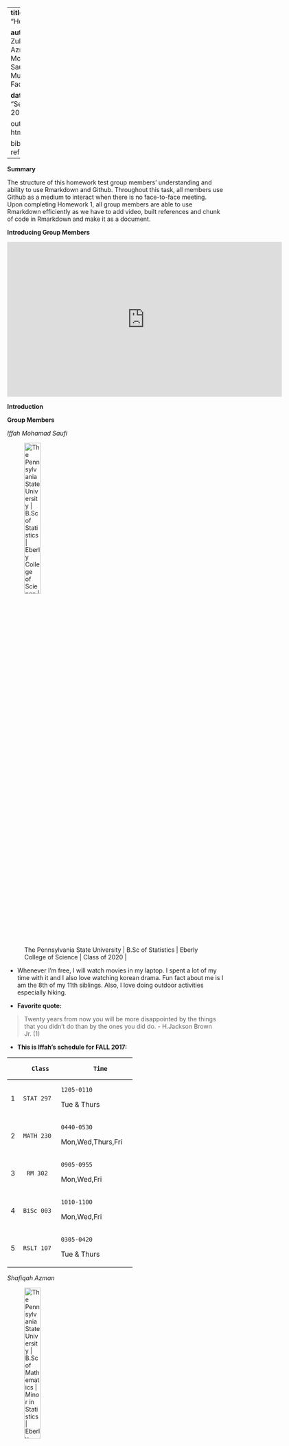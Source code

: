 
---
**title**: "Homework 1"

**author**: "Hanim Zul, Shafiqah Azman, Iffah Mohamad Saufi, Nurlisa Muhamad Fadli"

**date**: "September 8, 2017"

output: html_document

bibliography: ref.bib

---



**Summary**

The structure of this homework test group members’ understanding and ability to use Rmarkdown and Github. Throughout this task, all members use Github as a medium to interact when there is no face-to-face meeting. Upon completing Homework 1, all group members are able to use Rmarkdown efficiently as we have to add video, built references and chunk of code in Rmarkdown and make it as a document.

**Introducing Group Members**

<iframe width="640" height="360" src="https://www.powtoon.com/embed/dtgiMsrxIvY/" frameborder="0"></iframe>


**Introduction**

**Group Members**

*Iffah Mohamad Saufi*

![The Pennsylvania State University | B.Sc of Statistics | Eberly College of Science | Class of 2020 | ](photo.jpg){width=30%}

  * Whenever I'm free, I will watch movies in my laptop. I spent a lot of my time with it and I also love                watching korean drama. Fun fact about me is I am the      8th of my 11th siblings. Also, I love doing outdoor        activities especially         hiking. 
  
  * **Favorite quote:**
  
  > Twenty years from now you will be more disappointed by the things that you didn't do than by the ones you did do. - H.Jackson Brown Jr. (1)
  
  * **This is Iffah's schedule for FALL 2017:**
  
+---+-----------------+-------------------+
|   |      Class      |        Time       |
+===+=================+===================+
| 1 |     STAT 297    |     1205-0110     |
|   |                 |    Tue & Thurs    |
+---+-----------------+-------------------+
| 2 |     MATH 230    |     0440-0530     |
|   |                 | Mon,Wed,Thurs,Fri |
+---+-----------------+-------------------+
| 3 |      RM 302     |     0905-0955     |
|   |                 |    Mon,Wed,Fri    |
+---+-----------------+-------------------+
| 4 |     BiSc 003    |     1010-1100     |
|   |                 |    Mon,Wed,Fri    |
+---+-----------------+-------------------+
| 5 |     RSLT 107    |     0305-0420     |
|   |                 |    Tue & Thurs    |
+---+-----------------+-------------------+
  
*Shafiqah Azman*

![The Pennsylvania State University | B.Sc of Mathematics | Minor in Statistics |
Eberly College of Science | Class of 2017 | Member of Mu Sigma Rho | National Statistics Honor Society](20170407_234912.jpg){width=30%}


  * I'm a homebody so I spend most of my time at home. I usually watch dramas with     genre law, medical, thriller      and suspense. I also like to learn new languages     and currently I'm learning Korean language. Even though I'm     a homebody , I also enjoy get-together with my close friends either going out to eat or          attending           any events
  * **Favorite quote:** 
  
  > Happiness is found when you stop comparing yourself to other     people 
  
  * **This is Shafiqah's schedule for FALL 2017:**

+---+-----------------+-------------------+
|   |      Class      |        Time       |
+===+=================+===================+
| 1 |     STAT 297    |     1205-0120     |
|   |                 |    Tue & Thurs    |
+---+-----------------+-------------------+
| 2 |    CMPSC 451    |     1115-1205     |
|   |                 |    Mon,Wed,Fri    |
+---+-----------------+-------------------+
| 3 |     STAT 461    |     0125-0215     |
|   |                 |    Mon,Wed,Fri    |
+---+-----------------+-------------------+
| 4 |      KOR 3      |     0230-0320     |
|   |                 |    Mon,Wed,Fri    |
+---+-----------------+-------------------+
| 5 |     MATH 484    |     1035-1150     |
|   |                 |    Tue & Thurs    |
+---+-----------------+-------------------+


###Khadijah Hanim Zulhaimi

![The Pennsylvania State University | B.Sc of Mathematics | Minor in Statistics |
Eberly College of Science | Class of 2018](Capture.PNG){width=30%}

  * My name is Khadijah Hanim Zulhaimi. People normally called me Hanim. My hobbies are surfing internet, listen to     music, and read fictional books. Fun fact 

*Nurlisa Muhamad Fadli*

![The Pennsylvania State University | B.Sc of Statistics |  Eberly College of Science | Class of 2017 ](IMG_20160620_223103.jpg){width=30%}

* I loved reading so much. There is no reason not to love reading except the material you are reading is cliche or     something you are not interested in. I often find myself reading something related to human body such as 'Human      Atlas' or 'Fruits and Their Benefit'. It makes me understand how our body, a complex system works. 
    This makes me doubt myself for choosing Actuarial Science for my major Hahaha. Fun fact about me is that I hate      beaches. dont take me wrong; i love the scenery but i hate laying there doing nothing.
  * **Favorite quote:** 
  
  > Be yourself; everyone else is already taken.
  
  * **This is Nurlisa's schedule for FALL 2017:**

+---+-----------------+-------------------+
|   |      Class      |        Time       |
+===+=================+===================+
| 1 |     STAT 297    |     1205-0110     |
|   |                 |    Tue & Thurs    |
+---+-----------------+-------------------+
| 2 |     MATH 230    |     0440-0530     |
|   |                 | Mon,Wed,Thurs,Fri |
+---+-----------------+-------------------+
| 3 |      RM 302     |     0905-0955     |
|   |                 |    Mon,Wed,Fri    |
+---+-----------------+-------------------+
| 4 |     RSLT 107    |     0305-0420     |
|   |                 |    Tue & Thurs    |
+---+-----------------+-------------------+

##R Markdown Syntax

##ii)
```r
x=rnorm(100, 0, 1)
```

```r
A=median(x)
B=mean(x)
C=var(x)
```

Empirical median of x is `r A`. 

Empirical mean of x is `r B`. 

Empirical variance of x is `r C`

The empirical value of median, mean and variance of x are different from 0, 0 and 1.

This result is not surprising as x is randomly generated from the standard normal distribution and hence the values of x are different from the standard normal distribution.

```r
hist(x,  main = paste("Histogram of 100 random samples from a standard normal distribution" ))
```


The histogram of x is approximately symmetrical with bell-shaped. This histogram has similar shape as the histogram of a standard normal distribution with mean=0 and standard deviation=1.


$$
\begin{aligned}
\mathbb{E} [\mathrm{var}\{ v_1(\hat \theta, n) \}] &=  \mathrm{var}\{ v_1( \theta_0, n)\} 
+ \mathbb{E} [\ \mathcal{O} _p \{ \mathbf{D}_1 (\theta^*, n)(\hat \theta- \theta_0), ...,
\mathbf{D}_p (\theta^*, n)(\hat \theta- \theta_0) \}] \\
&=\mathrm{var}\{ v_1( \theta_0, n)\} + \mathcal{O} (n^{-2})
\end{aligned}
$$

$\boldsymbol A \equiv [a_{i,j}]_{i,j=1,...,p^.}$

Colored text: <span style="color:blue">“Vérité dans un temps, erreur dans un autre.”, Charles de Montesquieu</span>.

<span style="background-color:lightgreen"><span style="color:white"> **Some important Info: something**
</span>

###References

(1) @Nelson2000 
